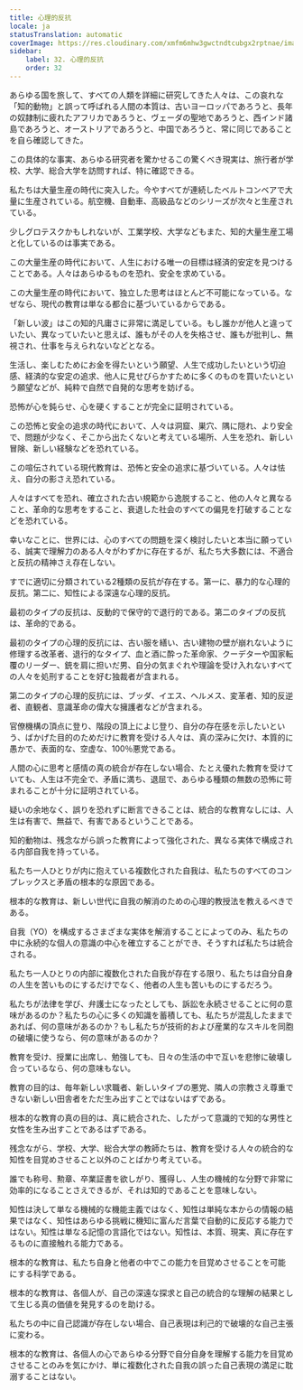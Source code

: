 ```yaml
---
title: 心理的反抗
locale: ja
statusTranslation: automatic
coverImage: https://res.cloudinary.com/xmfm6mhw3gwctndtcubgx2rptnae/image/upload/v1740337243/small_cover_educacion_fundamental_a051170f1c.webp
sidebar:
    label: 32. 心理的反抗
    order: 32
---
```

あらゆる国を旅して、すべての人類を詳細に研究してきた人々は、この哀れな「知的動物」と誤って呼ばれる人間の本質は、古いヨーロッパであろうと、長年の奴隷制に疲れたアフリカであろうと、ヴェーダの聖地であろうと、西インド諸島であろうと、オーストリアであろうと、中国であろうと、常に同じであることを自ら確認してきた。

この具体的な事実、あらゆる研究者を驚かせるこの驚くべき現実は、旅行者が学校、大学、総合大学を訪問すれば、特に確認できる。

私たちは大量生産の時代に突入した。今やすべてが連続したベルトコンベアで大量に生産されている。航空機、自動車、高級品などのシリーズが次々と生産されている。

少しグロテスクかもしれないが、工業学校、大学などもまた、知的大量生産工場と化しているのは事実である。

この大量生産の時代において、人生における唯一の目標は経済的安定を見つけることである。人々はあらゆるものを恐れ、安全を求めている。

この大量生産の時代において、独立した思考はほとんど不可能になっている。なぜなら、現代の教育は単なる都合に基づいているからである。

「新しい波」はこの知的凡庸さに非常に満足している。もし誰かが他人と違っていたい、異なっていたいと思えば、誰もがその人を失格させ、誰もが批判し、無視され、仕事を与えられないなどとなる。

生活し、楽しむためにお金を得たいという願望、人生で成功したいという切迫感、経済的な安定の追求、他人に見せびらかすために多くのものを買いたいという願望などが、純粋で自然で自発的な思考を妨げる。

恐怖が心を鈍らせ、心を硬くすることが完全に証明されている。

この恐怖と安全の追求の時代において、人々は洞窟、巣穴、隅に隠れ、より安全で、問題が少なく、そこから出たくないと考えている場所、人生を恐れ、新しい冒険、新しい経験などを恐れている。

この喧伝されている現代教育は、恐怖と安全の追求に基づいている。人々は怯え、自分の影さえ恐れている。

人々はすべてを恐れ、確立された古い規範から逸脱すること、他の人々と異なること、革命的な思考をすること、衰退した社会のすべての偏見を打破することなどを恐れている。

幸いなことに、世界には、心のすべての問題を深く検討したいと本当に願っている、誠実で理解力のある人々がわずかに存在するが、私たち大多数には、不適合と反抗の精神さえ存在しない。

すでに適切に分類されている2種類の反抗が存在する。第一に、暴力的な心理的反抗。第二に、知性による深遠な心理的反抗。

最初のタイプの反抗は、反動的で保守的で退行的である。第二のタイプの反抗は、革命的である。

最初のタイプの心理的反抗には、古い服を繕い、古い建物の壁が崩れないように修理する改革者、退行的なタイプ、血と酒に酔った革命家、クーデターや国家転覆のリーダー、銃を肩に担いだ男、自分の気まぐれや理論を受け入れないすべての人々を処刑することを好む独裁者が含まれる。

第二のタイプの心理的反抗には、ブッダ、イエス、ヘルメス、変革者、知的反逆者、直観者、意識革命の偉大な擁護者などが含まれる。

官僚機構の頂点に登り、階段の頂上によじ登り、自分の存在感を示したいという、ばかげた目的のためだけに教育を受ける人々は、真の深みに欠け、本質的に愚かで、表面的な、空虚な、100％悪党である。

人間の心に思考と感情の真の統合が存在しない場合、たとえ優れた教育を受けていても、人生は不完全で、矛盾に満ち、退屈で、あらゆる種類の無数の恐怖に苛まれることが十分に証明されている。

疑いの余地なく、誤りを恐れずに断言できることは、統合的な教育なしには、人生は有害で、無益で、有害であるということである。

知的動物は、残念ながら誤った教育によって強化された、異なる実体で構成される内部自我を持っている。

私たち一人ひとりが内に抱えている複数化された自我は、私たちのすべてのコンプレックスと矛盾の根本的な原因である。

根本的な教育は、新しい世代に自我の解消のための心理的教授法を教えるべきである。

自我（YO）を構成するさまざまな実体を解消することによってのみ、私たちの中に永続的な個人の意識の中心を確立することができ、そうすれば私たちは統合される。

私たち一人ひとりの内部に複数化された自我が存在する限り、私たちは自分自身の人生を苦いものにするだけでなく、他者の人生も苦いものにするだろう。

私たちが法律を学び、弁護士になったとしても、訴訟を永続させることに何の意味があるのか？私たちの心に多くの知識を蓄積しても、私たちが混乱したままであれば、何の意味があるのか？もし私たちが技術的および産業的なスキルを同胞の破壊に使うなら、何の意味があるのか？

教育を受け、授業に出席し、勉強しても、日々の生活の中で互いを悲惨に破壊し合っているなら、何の意味もない。

教育の目的は、毎年新しい求職者、新しいタイプの悪党、隣人の宗教さえ尊重できない新しい田舎者をただ生み出すことではないはずである。

根本的な教育の真の目的は、真に統合された、したがって意識的で知的な男性と女性を生み出すことであるはずである。

残念ながら、学校、大学、総合大学の教師たちは、教育を受ける人々の統合的な知性を目覚めさせること以外のことばかり考えている。

誰でも称号、勲章、卒業証書を欲しがり、獲得し、人生の機械的な分野で非常に効率的になることさえできるが、それは知的であることを意味しない。

知性は決して単なる機械的な機能主義ではなく、知性は単純な本からの情報の結果ではなく、知性はあらゆる挑戦に機知に富んだ言葉で自動的に反応する能力ではない。知性は単なる記憶の言語化ではない。知性は、本質、現実、真に存在するものに直接触れる能力である。

根本的な教育は、私たち自身と他者の中でこの能力を目覚めさせることを可能にする科学である。

根本的な教育は、各個人が、自己の深遠な探求と自己の統合的な理解の結果として生じる真の価値を発見するのを助ける。

私たちの中に自己認識が存在しない場合、自己表現は利己的で破壊的な自己主張に変わる。

根本的な教育は、各個人の心であらゆる分野で自分自身を理解する能力を目覚めさせることのみを気にかけ、単に複数化された自我の誤った自己表現の満足に耽溺することはない。

